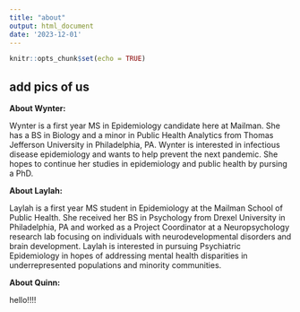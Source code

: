 ```yaml
---
title: "about"
output: html_document
date: '2023-12-01'
---
```


```r
knitr::opts_chunk$set(echo = TRUE)
```

## add pics of us

**About Wynter:**

Wynter is a first year MS in Epidemiology candidate here at Mailman. She has a BS in Biology and a minor in Public Health Analytics from Thomas Jefferson University in Philadelphia, PA. Wynter is interested in infectious disease epidemiology and wants to help prevent the next pandemic. She hopes to continue her studies in epidemiology and public health by pursing a PhD. 


**About Laylah:**

Laylah is a first year MS student in Epidemiology at the Mailman School of Public Health. She received her BS in Psychology from Drexel University in Philadelphia, PA and worked as a Project Coordinator at a Neuropsychology research lab focusing on individuals with neurodevelopmental disorders and brain development. Laylah is interested in pursuing Psychiatric Epidemiology in hopes of addressing mental health disparities in underrepresented populations and minority communities. 


**About Quinn:** 

hello!!!! 
